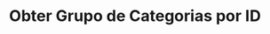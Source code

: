 ---
title: "Obter Grupo de Categorias por ID"
api: "GET https://regis.app.byefive.com.br/rest/category-groups/{id}"
description: "Obtém um grupo de categorias específico pelo seu ID"
---